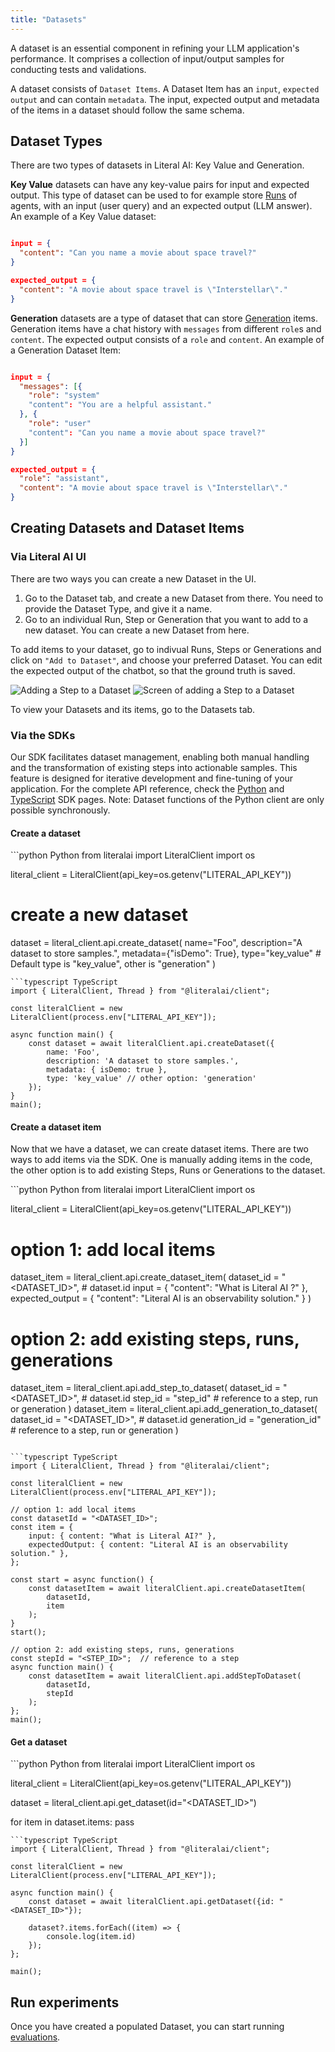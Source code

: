 ```yaml
---
title: "Datasets"
---
```


A dataset is an essential component in refining your LLM application's performance. It comprises a collection of input/output samples for conducting tests and validations.

A dataset consists of `Dataset Items`. A Dataset Item has an `input`, `expected output` and can contain `metadata`. The input, expected output and metadata of the items in a dataset should follow the same schema.


## Dataset Types
There are two types of datasets in Literal AI: Key Value and Generation. 

**Key Value** datasets can have any key-value pairs for input and expected output. This type of dataset can be used to for example store [Runs](/concepts/observability/run) of agents, with an input (user query) and an expected output (LLM answer). An example of a Key Value dataset:

``` json

input = {
  "content": "Can you name a movie about space travel?"
}

expected_output = { 
  "content": "A movie about space travel is \"Interstellar\"." 
}
```


**Generation** datasets are a type of dataset that can store [Generation](/concepts/observability/generation) items. Generation items have a chat history with `messages` from different `role`s and `content`. The expected output consists of a `role` and `content`. An example of a Generation Dataset Item:

``` json

input = {
  "messages": [{
    "role": "system"
    "content": "You are a helpful assistant." 
  }, {
    "role": "user"
    "content": "Can you name a movie about space travel?" 
  }] 
}

expected_output = { 
  "role": "assistant",
  "content": "A movie about space travel is \"Interstellar\"." 
}
```

## Creating Datasets and Dataset Items

### Via Literal AI UI

There are two ways you can create a new Dataset in the UI. 

1. Go to the Dataset tab, and create a new Dataset from there. You need to provide the Dataset Type, and give it a name. 
2. Go to an individual Run, Step or Generation that you want to add to a new dataset. You can create a new Dataset from here. 

To add items to your dataset, go to indivual Runs, Steps or Generations and click on `"Add to Dataset"`, and choose your preferred Dataset. You can edit the expected output of the chatbot, so that the ground truth is saved.

<Frame caption="Adding a Step to a Dataset">
  <img
    src="/images/add-run-to-dataset.png"
    alt="Adding a Step to a Dataset"
  />
</Frame>

<Frame caption="Screen of adding a Step to a Dataset">
  <img
    src="/images/add-to-dataset-popup.png"
    alt="Screen of adding a Step to a Dataset"
  />
</Frame>

To view your Datasets and its items, go to the Datasets tab.


### Via the SDKs
Our SDK facilitates dataset management, enabling both manual handling and the transformation of existing steps into actionable samples. This feature is designed for iterative development and fine-tuning of your application. For the complete API reference, check the [Python](/python-client/api-reference) and [TypeScript](/typescript-client/api-reference) SDK pages. Note: Dataset functions of the Python client are only possible synchronously. 

#### Create a dataset

<CodeGroup>
```python Python
from literalai import LiteralClient
import os

literal_client = LiteralClient(api_key=os.getenv("LITERAL_API_KEY"))

# create a new dataset
dataset = literal_client.api.create_dataset(
  name="Foo", 
  description="A dataset to store samples.", 
  metadata={"isDemo": True},
  type="key_value" # Default type is "key_value", other is "generation"
)
```
```typescript TypeScript
import { LiteralClient, Thread } from "@literalai/client";

const literalClient = new LiteralClient(process.env["LITERAL_API_KEY"]);

async function main() {
    const dataset = await literalClient.api.createDataset({
        name: 'Foo',
        description: 'A dataset to store samples.',
        metadata: { isDemo: true },
        type: 'key_value' // other option: 'generation'
    });
}
main();
```
</CodeGroup>

#### Create a dataset item

Now that we have a dataset, we can create dataset items. There are two ways to add items via the SDK. One is manually adding items in the code, the other option is to add existing Steps, Runs or Generations to the dataset. 

<CodeGroup>
```python Python
from literalai import LiteralClient
import os

literal_client = LiteralClient(api_key=os.getenv("LITERAL_API_KEY"))

# option 1: add local items
dataset_item = literal_client.api.create_dataset_item(
  dataset_id = "<DATASET_ID>", # dataset.id
  input = { "content": "What is Literal AI ?" },
  expected_output = { "content": "Literal AI is an observability solution." }
)

# option 2: add existing steps, runs, generations
dataset_item = literal_client.api.add_step_to_dataset(
  dataset_id = "<DATASET_ID>", # dataset.id
  step_id = "step_id" # reference to a step, run or generation
)
dataset_item = literal_client.api.add_generation_to_dataset(
  dataset_id = "<DATASET_ID>", # dataset.id
  generation_id = "generation_id" # reference to a step, run or generation
)
```

```typescript TypeScript
import { LiteralClient, Thread } from "@literalai/client";

const literalClient = new LiteralClient(process.env["LITERAL_API_KEY"]);

// option 1: add local items
const datasetId = "<DATASET_ID>";
const item = {
    input: { content: "What is Literal AI?" },
    expectedOutput: { content: "Literal AI is an observability solution." },
};

const start = async function() {
    const datasetItem = await literalClient.api.createDatasetItem(
        datasetId, 
        item
    );
}
start();

// option 2: add existing steps, runs, generations
const stepId = "<STEP_ID>";  // reference to a step
async function main() {
    const datasetItem = await literalClient.api.addStepToDataset(
        datasetId,
        stepId
    );
};
main();
```
</CodeGroup>

#### Get a dataset

<CodeGroup>
```python Python
from literalai import LiteralClient
import os

literal_client = LiteralClient(api_key=os.getenv("LITERAL_API_KEY"))

dataset = literal_client.api.get_dataset(id="<DATASET_ID>")

for item in dataset.items:
  pass
```
```typescript TypeScript
import { LiteralClient, Thread } from "@literalai/client";

const literalClient = new LiteralClient(process.env["LITERAL_API_KEY"]);

async function main() {
    const dataset = await literalClient.api.getDataset({id: "<DATASET_ID>"});

    dataset?.items.forEach((item) => {
        console.log(item.id)
    });
};

main();
```
</CodeGroup>


## Run experiments

Once you have created a populated Dataset, you can start running [evaluations](/concepts/evaluation/experiment).